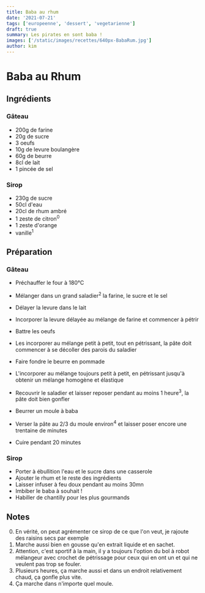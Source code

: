 ```yaml
---
title: Baba au rhum
date: '2021-07-21'
tags: ['europeenne', 'dessert', 'vegetarienne']
draft: true
summary: Les pirates en sont baba !
images: ['/static/images/recettes/640px-BabaRum.jpg']
author: kim
---
```


# Baba au Rhum

<Wikipedia
  src="/static/images/recettes/640px-BabaRum.jpg"
  author="Popo le Chien"
  alt="baba au rhum"
  srcurl="https://fr.wikipedia.org/wiki/Baba_au_rhum"
  authorurl="https://commons.wikimedia.org/wiki/User:Popo_le_Chien"
/>

## Ingrédients

### Gâteau

- 200g de farine
- 20g de sucre
- 3 oeufs
- 10g de levure boulangère
- 60g de beurre
- 8cl de lait
- 1 pincée de sel

### Sirop

- 230g de sucre
- 50cl d'eau
- 20cl de rhum ambré
- 1 zeste de citron<sup>0</sup>
- 1 zeste d'orange
- vanille<sup>1</sup>

## Préparation

### Gâteau

- Préchauffer le four à 180°C
- Mélanger dans un grand saladier<sup>2</sup> la farine, le sucre et le sel
- Délayer la levure dans le lait
- Incorporer la levure délayée au mélange de farine et commencer à pétrir
- Battre les oeufs
- Les incorporer au mélange petit à petit, tout en pétrissant, la pâte doit commencer à se décoller des parois du saladier
- Faire fondre le beurre en pommade
- L'incorporer au mélange toujours petit à petit, en pétrissant jusqu'à obtenir un mélange homogène et élastique
- Recouvrir le saladier et laisser reposer pendant au moins 1 heure<sup>3</sup>, la pâte doit bien gonfler

- Beurrer un moule à baba
- Verser la pâte au 2/3 du moule environ<sup>4</sup> et laisser poser encore une trentaine de minutes
- Cuire pendant 20 minutes

### Sirop

- Porter à ébullition l'eau et le sucre dans une casserole
- Ajouter le rhum et le reste des ingrédients
- Laisser infuser à feu doux pendant au moins 30mn
- Imbiber le baba à souhait !
- Habiller de chantilly pour les plus gourmands

## Notes

0. En vérité, on peut agrémenter ce sirop de ce que l'on veut, je rajoute des raisins secs par exemple
1. Marche aussi bien en gousse qu'en extrait liquide et en sachet.
2. Attention, c'est sportif à la main, il y a toujours l'option du bol à robot mélangeur avec crochet de pétrissage pour ceux qui en ont un et qui ne veulent pas trop se fouler.
3. Plusieurs heures, ça marche aussi et dans un endroit relativement chaud, ça gonfle plus vite.
4. Ça marche dans n'importe quel moule.
